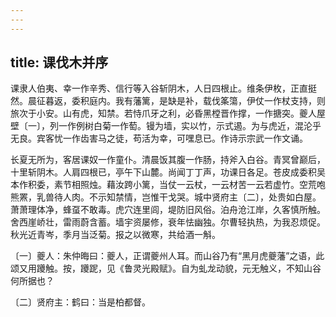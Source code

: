 ```yaml
---
---
---
```

title: 课伐木并序
---




课隶人伯夷、幸一作辛秀、信行等入谷斩阴木，人日四根止。维条伊枚，正直挺然。晨征暮返，委积庭内。我有藩篱，是缺是补，载伐筿簜，伊仗一作杖支持，则旅次于小安。山有虎，知禁。若恃爪牙之利，必昏黑樘晋作撑，一作搪突。夔人屋壁〔一〕，列一作例树白菊一作萄。镘为墙，实以竹，示式遏。为与虎近，混沦乎无良。宾客忧一作齿害马之徒，苟活为幸，可嘿息已。作诗示宗武一作文诵。

长夏无所为，客居课奴一作童仆。清晨饭其腹一作肠，持斧入白谷。青冥曾巅后，十里斩阴木。人肩四根已，亭午下山麓。尚闻丁丁声，功课日各足。苍皮成委积吴本作积委，素节相照烛。藉汝跨小篱，当仗一云杖，一云材苦一云若虚竹。空荒咆熊罴，乳兽待人肉。不示知禁情，岂惟干戈哭。城中贤府主〔二〕，处贵如白屋。萧萧理体净，蜂虿不敢毒。虎穴连里闾，堤防旧风俗。泊舟沧江岸，久客慎所触。舍西崖峤壮，雷雨蔚含蓄。墙宇资屡修，衰年怯幽独。尔曹轻执热，为我忍烦促。秋光近青岑，季月当泛菊。报之以微寒，共给酒一斛。

〔一〕夔人：朱仲晦曰：夔人，正谓夔州人耳。而山谷乃有“黑月虎夔藩”之语，此颂又用躨触。按，躨跜，见《鲁灵光殿赋》。自为虬龙动貌，元无触义，不知山谷何所据也？

〔二〕贤府主：鹤曰：当是柏都督。